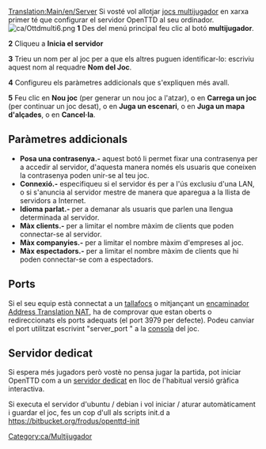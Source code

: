 [[Translation:Main/en/Server]]{{en/-}}
Si vosté vol allotjar [[Main/ca/multijugadors|jocs multijugador]] en xarxa primer té que configurar el servidor OpenTTD al seu ordinador.
[[File:ca/Ottdmulti6.png|right]]
'''1''' Des del menú principal feu clic al botó '''multijugador'''.

'''2''' Cliqueu a '''Inicia el servidor'''

'''3''' Trieu un nom per al joc per a que els altres puguen identificar-lo: escriviu aquest nom al requadre '''Nom del Joc'''.

'''4''' Configureu els paràmetres addicionals que s'expliquen més avall.

'''5''' Feu clic en '''Nou joc''' (per generar un nou joc a l'atzar), o en '''Carrega un joc''' (per continuar un joc desat), o en '''Juga un escenari''', o en '''Juga un mapa d'alçades''', o en '''Cancel·la'''.

==Paràmetres addicionals==
*'''Posa una contrasenya.-''' aquest botó li permet fixar una contrasenya per a accedir al servidor, d'aquesta manera només els usuaris que coneixen la contrasenya poden unir-se al teu joc.
*'''Connexió.-''' especifiqueu si el servidor és per a l'ús exclusiu d'una LAN, o si s'anuncia al servidor mestre de manera que aparegua a la llista de servidors a Internet.
*'''Idioma parlat.-''' per a demanar als usuaris que parlen una llengua determinada al servidor.
*'''Màx clients.-''' per a limitar el nombre màxim de clients que poden connectar-se al servidor.
*'''Màx companyies.-''' per a limitar el nombre màxim d'empreses al joc.
*'''Màx espectadors.-''' per a limitar el nombre màxim de clients que hi poden connectar-se com a espectadors.

==Ports==
Si el seu equip està connectat a un [http://www.wikipedia.org/wiki/ca:tallafocs tallafocs] o mitjançant un [http://www.wikipedia.org/wiki/ca:encaminador encaminador] [http://www.wikipedia.org/wiki/en:Network Address Translation NAT], ha de comprovar que estan oberts o redireccionats els ports adequats (el port 3979 per defecte). Podeu canviar el port utilitzat escrivint "server_port <port>" a la [[Main/ca/Consola|consola]] del joc.

==Servidor dedicat==
Si espera més jugadors però vostè no pensa jugar la partida, pot iniciar OpenTTD com a un [[Main/ca/servidor dedicat|servidor dedicat]] en lloc de l'habitual versió gràfica interactiva.

Si executa el servidor d'ubuntu / debian i vol iniciar / aturar automàticament i guardar el joc, fes un cop d'ull als scripts init.d a https://bitbucket.org/frodus/openttd-init

[[Category:ca/Multijugador]]